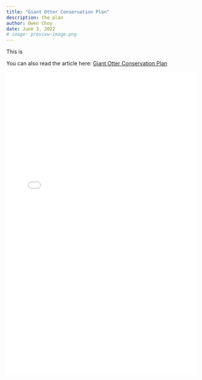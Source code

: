 ```yaml
---
title: "Giant Otter Conservation Plan"
description: the plan
author: Owen Choy
date: June 3, 2022
# image: preview-image.png
---
```


This is

You can also read the article here: [Giant Otter Conservation Plan](https://doi.org/10.21973/N3DW9D)

![](Giant Otter Conservation Plan.pdf){fig-align="center" width="100%" height="800px"}
